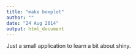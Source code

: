 ```yaml
---
title: "make boxplot"
author: ""
date: "24 Aug 2014"
output: html_document
---
```

Just a small application to learn a bit about shiny.
